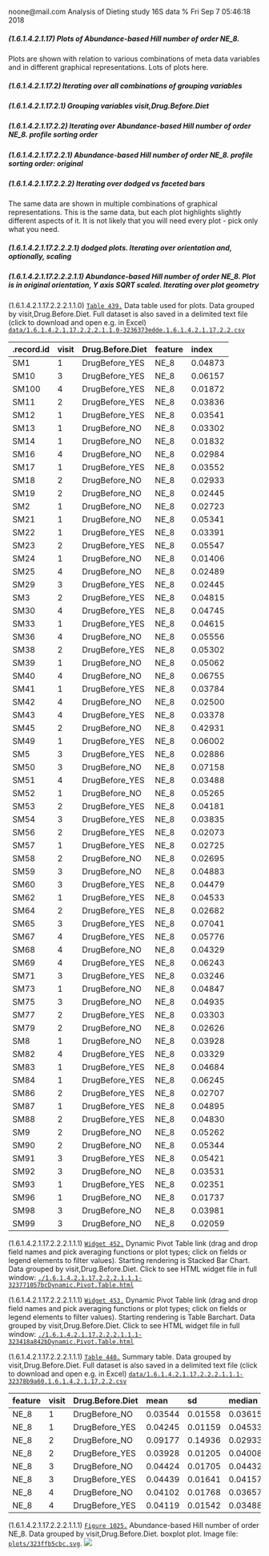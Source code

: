 noone@mail.com
Analysis of Dieting study 16S data
% Fri Sep  7 05:46:18 2018



##### \(1.6.1.4.2.1.17\) Plots of Abundance-based Hill number of order NE_8.



Plots are shown with relation to various combinations of meta 
                   data variables and in different graphical representations. Lots of plots here.



##### \(1.6.1.4.2.1.17.2\) Iterating over all combinations of grouping variables




##### \(1.6.1.4.2.1.17.2.1\) Grouping variables visit,Drug.Before.Diet




##### \(1.6.1.4.2.1.17.2.2\) Iterating over Abundance-based Hill number of order NE_8. profile sorting order




##### \(1.6.1.4.2.1.17.2.2.1\) Abundance-based Hill number of order NE_8. profile sorting order: original




##### \(1.6.1.4.2.1.17.2.2.2\) Iterating over dodged vs faceted bars



The same data are shown in multiple combinations of graphical representations. 
                         This is the same data, but each plot highlights slightly different aspects of it.
                         It is not likely that you will need every plot - pick only what you need.



##### \(1.6.1.4.2.1.17.2.2.2.1\) dodged plots. Iterating over orientation and, optionally, scaling




##### \(1.6.1.4.2.1.17.2.2.2.1.1\) Abundance-based Hill number of order NE_8. Plot is in original orientation, Y axis SQRT scaled. Iterating over plot geometry



\(1.6.1.4.2.1.17.2.2.2.1.1.0\) <a name="table.439"></a>[`Table 439.`](#table.439) Data table used for plots. Data grouped by visit,Drug.Before.Diet. Full dataset is also saved in a delimited text file (click to download and open e.g. in Excel) [`data/1.6.1.4.2.1.17.2.2.2.1.1.0-3236373edde.1.6.1.4.2.1.17.2.2.csv`](data/1.6.1.4.2.1.17.2.2.2.1.1.0-3236373edde.1.6.1.4.2.1.17.2.2.csv)




| .record.id | visit | Drug.Before.Diet | feature | index   |
|:-----------|:------|:-----------------|:--------|:--------|
| SM1        | 1     | DrugBefore\_YES  | NE\_8   | 0.04873 |
| SM10       | 3     | DrugBefore\_YES  | NE\_8   | 0.06157 |
| SM100      | 4     | DrugBefore\_YES  | NE\_8   | 0.01872 |
| SM11       | 2     | DrugBefore\_YES  | NE\_8   | 0.03836 |
| SM12       | 1     | DrugBefore\_YES  | NE\_8   | 0.03541 |
| SM13       | 1     | DrugBefore\_NO   | NE\_8   | 0.03302 |
| SM14       | 1     | DrugBefore\_NO   | NE\_8   | 0.01832 |
| SM16       | 4     | DrugBefore\_NO   | NE\_8   | 0.02984 |
| SM17       | 1     | DrugBefore\_YES  | NE\_8   | 0.03552 |
| SM18       | 2     | DrugBefore\_NO   | NE\_8   | 0.02933 |
| SM19       | 2     | DrugBefore\_NO   | NE\_8   | 0.02445 |
| SM2        | 1     | DrugBefore\_NO   | NE\_8   | 0.02723 |
| SM21       | 1     | DrugBefore\_NO   | NE\_8   | 0.05341 |
| SM22       | 1     | DrugBefore\_YES  | NE\_8   | 0.03391 |
| SM23       | 2     | DrugBefore\_YES  | NE\_8   | 0.05547 |
| SM24       | 1     | DrugBefore\_NO   | NE\_8   | 0.01406 |
| SM25       | 4     | DrugBefore\_NO   | NE\_8   | 0.02489 |
| SM29       | 3     | DrugBefore\_YES  | NE\_8   | 0.02445 |
| SM3        | 2     | DrugBefore\_YES  | NE\_8   | 0.04815 |
| SM30       | 4     | DrugBefore\_YES  | NE\_8   | 0.04745 |
| SM33       | 1     | DrugBefore\_YES  | NE\_8   | 0.04615 |
| SM36       | 4     | DrugBefore\_NO   | NE\_8   | 0.05556 |
| SM38       | 2     | DrugBefore\_YES  | NE\_8   | 0.05302 |
| SM39       | 1     | DrugBefore\_NO   | NE\_8   | 0.05062 |
| SM40       | 4     | DrugBefore\_NO   | NE\_8   | 0.06755 |
| SM41       | 1     | DrugBefore\_YES  | NE\_8   | 0.03784 |
| SM42       | 4     | DrugBefore\_NO   | NE\_8   | 0.02500 |
| SM43       | 4     | DrugBefore\_YES  | NE\_8   | 0.03378 |
| SM45       | 2     | DrugBefore\_NO   | NE\_8   | 0.42931 |
| SM49       | 1     | DrugBefore\_YES  | NE\_8   | 0.06002 |
| SM5        | 3     | DrugBefore\_YES  | NE\_8   | 0.02886 |
| SM50       | 3     | DrugBefore\_NO   | NE\_8   | 0.07158 |
| SM51       | 4     | DrugBefore\_YES  | NE\_8   | 0.03488 |
| SM52       | 1     | DrugBefore\_NO   | NE\_8   | 0.05265 |
| SM53       | 2     | DrugBefore\_YES  | NE\_8   | 0.04181 |
| SM54       | 3     | DrugBefore\_YES  | NE\_8   | 0.03835 |
| SM56       | 2     | DrugBefore\_YES  | NE\_8   | 0.02073 |
| SM57       | 1     | DrugBefore\_YES  | NE\_8   | 0.02725 |
| SM58       | 2     | DrugBefore\_NO   | NE\_8   | 0.02695 |
| SM59       | 3     | DrugBefore\_NO   | NE\_8   | 0.04883 |
| SM60       | 3     | DrugBefore\_YES  | NE\_8   | 0.04479 |
| SM62       | 1     | DrugBefore\_YES  | NE\_8   | 0.04533 |
| SM64       | 2     | DrugBefore\_YES  | NE\_8   | 0.02682 |
| SM65       | 3     | DrugBefore\_YES  | NE\_8   | 0.07041 |
| SM67       | 4     | DrugBefore\_YES  | NE\_8   | 0.05776 |
| SM68       | 4     | DrugBefore\_NO   | NE\_8   | 0.04329 |
| SM69       | 4     | DrugBefore\_YES  | NE\_8   | 0.06243 |
| SM71       | 3     | DrugBefore\_YES  | NE\_8   | 0.03246 |
| SM73       | 1     | DrugBefore\_NO   | NE\_8   | 0.04847 |
| SM75       | 3     | DrugBefore\_NO   | NE\_8   | 0.04935 |
| SM77       | 2     | DrugBefore\_YES  | NE\_8   | 0.03303 |
| SM79       | 2     | DrugBefore\_NO   | NE\_8   | 0.02626 |
| SM8        | 1     | DrugBefore\_NO   | NE\_8   | 0.03928 |
| SM82       | 4     | DrugBefore\_YES  | NE\_8   | 0.03329 |
| SM83       | 1     | DrugBefore\_YES  | NE\_8   | 0.04684 |
| SM84       | 1     | DrugBefore\_YES  | NE\_8   | 0.06245 |
| SM86       | 2     | DrugBefore\_YES  | NE\_8   | 0.02707 |
| SM87       | 1     | DrugBefore\_YES  | NE\_8   | 0.04895 |
| SM88       | 2     | DrugBefore\_YES  | NE\_8   | 0.04830 |
| SM9        | 2     | DrugBefore\_NO   | NE\_8   | 0.05262 |
| SM90       | 2     | DrugBefore\_NO   | NE\_8   | 0.05344 |
| SM91       | 3     | DrugBefore\_YES  | NE\_8   | 0.05421 |
| SM92       | 3     | DrugBefore\_NO   | NE\_8   | 0.03531 |
| SM93       | 1     | DrugBefore\_YES  | NE\_8   | 0.02351 |
| SM96       | 1     | DrugBefore\_NO   | NE\_8   | 0.01737 |
| SM98       | 3     | DrugBefore\_NO   | NE\_8   | 0.03981 |
| SM99       | 3     | DrugBefore\_NO   | NE\_8   | 0.02059 |







\(1.6.1.4.2.1.17.2.2.2.1.1.1\) <a name="widget.452"></a>[`Widget 452.`](#widget.452) Dynamic Pivot Table link (drag and drop field names and pick averaging 
                      functions or plot types; click on fields or legend elements to filter values). 
                      Starting rendering is Stacked Bar Chart. Data grouped by visit,Drug.Before.Diet. Click to see HTML widget file in full window: [`./1.6.1.4.2.1.17.2.2.2.1.1.1-323771057bcDynamic.Pivot.Table.html`](./1.6.1.4.2.1.17.2.2.2.1.1.1-323771057bcDynamic.Pivot.Table.html)





\(1.6.1.4.2.1.17.2.2.2.1.1.1\) <a name="widget.453"></a>[`Widget 453.`](#widget.453) Dynamic Pivot Table link (drag and drop field names and pick averaging 
                      functions or plot types; click on fields or legend elements to filter values). 
                      Starting rendering is Table Barchart. Data grouped by visit,Drug.Before.Diet. Click to see HTML widget file in full window: [`./1.6.1.4.2.1.17.2.2.2.1.1.1-323418a842bDynamic.Pivot.Table.html`](./1.6.1.4.2.1.17.2.2.2.1.1.1-323418a842bDynamic.Pivot.Table.html)


\(1.6.1.4.2.1.17.2.2.2.1.1.1\) <a name="table.440"></a>[`Table 440.`](#table.440) Summary table. Data grouped by visit,Drug.Before.Diet. Full dataset is also saved in a delimited text file (click to download and open e.g. in Excel) [`data/1.6.1.4.2.1.17.2.2.2.1.1.1-32378b9a60.1.6.1.4.2.1.17.2.2.csv`](data/1.6.1.4.2.1.17.2.2.2.1.1.1-32378b9a60.1.6.1.4.2.1.17.2.2.csv)




| feature | visit | Drug.Before.Diet | mean    | sd      | median  | incidence |
|:--------|:------|:-----------------|:--------|:--------|:--------|:----------|
| NE\_8   | 1     | DrugBefore\_NO   | 0.03544 | 0.01558 | 0.03615 | 1         |
| NE\_8   | 1     | DrugBefore\_YES  | 0.04245 | 0.01159 | 0.04533 | 1         |
| NE\_8   | 2     | DrugBefore\_NO   | 0.09177 | 0.14936 | 0.02933 | 1         |
| NE\_8   | 2     | DrugBefore\_YES  | 0.03928 | 0.01205 | 0.04008 | 1         |
| NE\_8   | 3     | DrugBefore\_NO   | 0.04424 | 0.01705 | 0.04432 | 1         |
| NE\_8   | 3     | DrugBefore\_YES  | 0.04439 | 0.01641 | 0.04157 | 1         |
| NE\_8   | 4     | DrugBefore\_NO   | 0.04102 | 0.01768 | 0.03657 | 1         |
| NE\_8   | 4     | DrugBefore\_YES  | 0.04119 | 0.01542 | 0.03488 | 1         |







\(1.6.1.4.2.1.17.2.2.2.1.1.1\) <a name="figure.1025"></a>[`Figure 1025.`](#figure.1025) Abundance-based Hill number of order NE_8. Data grouped by visit,Drug.Before.Diet.  boxplot plot.  Image file: [`plots/323ffb5cbc.svg`](plots/323ffb5cbc.svg).
![](plots/323ffb5cbc.svg)